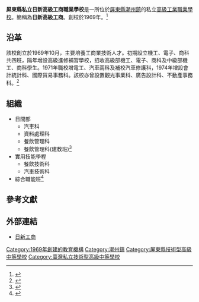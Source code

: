 {{copyedit|time=2016-09-12T02:49:32+00:00}}
{{Infobox School 
| name = 屏東縣私立日新高級工商職業學校
| established = 1969年
| type= 高級職業學校
| principal =康閎森
| location = {{flagicon|TWN}}[[中華民國|中華民國]][[台灣省|台灣省]][[屏東縣|屏東縣]][[潮州鎮|潮州鎮]]太平路224號
| information = (08)7223029轉36
| website = http://www.jhvs.ptc.edu.tw
}}
'''屏東縣私立日新高級工商職業學校'''是一所位於[[屏東縣|屏東縣]][[潮州鎮|潮州鎮]]的私立[[高職|高級工業職業學校]]。簡稱為'''日新高級工商'''。創校於1969年。<ref>{{Cite web |url=http://www.k12ea.gov.tw/ap/school_view.aspx?id=131418--01&ctycod=13&type=4 |title=高級中等學校 - 教育部國民及學前教育署 |access-date=2016-09-11 |archive-url=https://web.archive.org/web/20170111005930/http://www.k12ea.gov.tw/ap/school_view.aspx?id=131418--01&ctycod=13&type=4 |archive-date=2017-01-11 |dead-url=yes }}</ref>

== 沿革 ==
該校創立於1969年10月，主要培養工商業技術人才。初期設立機工、電子、商科共四班，隔年增設高級進修補習學校，招收高級部機工、電子、商科及中級部機工、商科學生。1971年職校增電工、汽車兩科及補校汽車修護科，1974年增設會計統計科、國際貿易事務科。該校亦曾設置觀光事業科、廣告設計科、不動產事務科。<ref>{{Cite web |url=http://163.24.10.3/files/11-1000-133.php |title=沿革 |accessdate=2016-09-11 |archive-date=2017-01-11 |archive-url=https://web.archive.org/web/20170111004958/http://163.24.10.3/files/11-1000-133.php |dead-url=no }}</ref>

==組織==
*日間部	
**汽車科 
**資料處理科
**餐飲管理科
**餐飲管理科(建教班)<ref>{{Cite web |url=http://163.24.10.3/files/11-1000-111.php |title=組織 |accessdate=2016-09-11 |archive-date=2017-01-11 |archive-url=https://web.archive.org/web/20170111005002/http://163.24.10.3/files/11-1000-111.php |dead-url=no }}</ref>
*實用技能學程
**餐飲技術科
**汽車技術科
*綜合職能班<ref>{{Cite web |url=http://163.24.10.3/files/11-1000-134.php |title=辦學理念 |accessdate=2016-09-11 |archive-date=2017-01-11 |archive-url=https://web.archive.org/web/20170111005009/http://163.24.10.3/files/11-1000-134.php |dead-url=no }}</ref>

==參考文獻==
{{reflist}}

==外部連結==
*[http://163.24.10.3/bin/home.php 日新工商] {{Wayback|url=http://163.24.10.3/bin/home.php |date=20170111005014 }}{{zh-tw}}

{{屏東縣高級中等學校}}

[[Category:1969年創建的教育機構|Category:1969年創建的教育機構]]
[[Category:潮州鎮|Category:潮州鎮]]
[[Category:屏東縣技術型高級中等學校|Category:屏東縣技術型高級中等學校]]
[[Category:臺灣私立技術型高級中等學校|Category:臺灣私立技術型高級中等學校]]